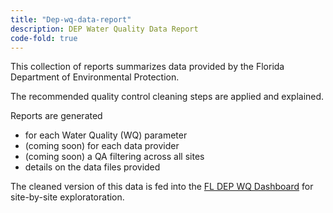 ```yaml
---
title: "Dep-wq-data-report"
description: DEP Water Quality Data Report
code-fold: true
---
```


This collection of reports summarizes data provided by the Florida Department of Environmental Protection.

The recommended quality control cleaning steps are applied and explained.

Reports are generated

* for each Water Quality (WQ) parameter
* (coming soon) for each data provider
* (coming soon) a QA filtering across all sites
* details on the data files provided

The cleaned version of this data is fed into the [FL DEP WQ Dashboard](https://github.com/USF-IMARS/fl-coral-reef-fcr-water-quality-dashboard) for site-by-site exploratoration.